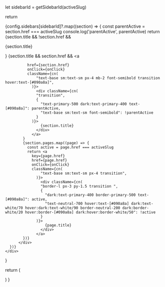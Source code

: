 
  let sidebarId = getSidebarId(activeSlug)

  return <div className="flex flex-col flex-grow gap-8">
      {config.sidebars[sidebarId]?.map((section) => {
        const parentActive = section.href === activeSlug
        console.log('parentActive', parentActive)
        return <div className="flex flex-col" key={sidebarId}>
            {section.title && !section.href &&
              <p className="text-base sm:text-sm font-semibold px-4 mb-2">
                {section.title}
              </p>
            }
            {section.title && section.href &&
              <a
         
              href={section.href}
              onClick={onClick}
              className={cn(
                  "text-base sm:text-sm px-4 mb-2 font-semibold transition hover:text-[#090a8a]",
                )}>
                  <div className={cn(
                  "transition",
                  {
                    "text-primary-500 dark:text-primary-400 text-[#090a8a]": parentActive,
                    "text-base sm:text-sm font-semibold": !parentActive
                  }
                )}>
                    {section.title}
                  </div>
                </a>
            }
            {section.pages.map((page) => {
              const active = page.href === activeSlug
              return <a
                key={page.href}
                href={page.href}
                onClick={onClick}
                className={cn(
                    "text-base sm:text-sm px-4 transition",
                  )}>
                    <div className={cn(
                    "border-l px-3 py-1.5 transition ",
                    {
                      "dark:text-primary-400 border-primary-500 text-[#090a8a]": active,
                      "text-neutral-700 hover:text-[#090a8a] dark:text-white/70 hover:dark:text-white/90 border-neutral-200 dark:border-white/20 hover:border-[#090a8a] dark:hover:border-white/50": !active
                    }
                  )}>
                      {page.title}
                    </div>
                  </a>
            })}
          </div>
      })}
    </div>
}

  return (
    <div className="z-10 hidden md:block fixed inset-0 w-0 md:w-64 pt-24">
      <div className="absolute w-full">
        <div className="h-6 bg-gradient-to-b from-white to-white/0 dark:from-neutral-900 dark:to-neutral-900/0"/>
      </div>
      <div className="overflow-y-auto h-full pb-10 pt-[49px] hiddenScrollbar pl-4">
        <AppSidebarList activeSlug={activeSlug} />
      </div>
    </div>
  )
}

<AppSidebar activeSlug="/documentation" />
